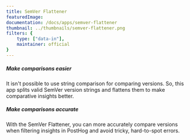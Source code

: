 ```yaml
---
title: SemVer Flattener
featuredImage: 
documentation: /docs/apps/semver-flattener
thumbnail: ../thumbnails/semver-flattener.png
filters: {
    type: ["data-in"],
    maintainer: official
}
---
```


<Section
    divider={false}
    title="Sometimes you want to compare versions when filtering in PostHog insights. This app adds a valid SemVer string, to make that easier."
    size="full"
    cols={2}
>
    <div>
        <h5>Make comparisons easier</h5>
        <p>It isn't possible to use string comparison for comparing versions. So, this app splits valid SemVer version strings and flattens them to make comparative insights better.</p>
    </div>
    <div>
        <h5>Make comparisons accurate</h5>
        <p>With the SemVer Flattener, you can more accurately compare versions when filtering insights in PostHog and avoid tricky, hard-to-spot errors.</p>
    </div>
</Section>

<TutorialsSlider topic="semver-flattener" />

<Documentation />
